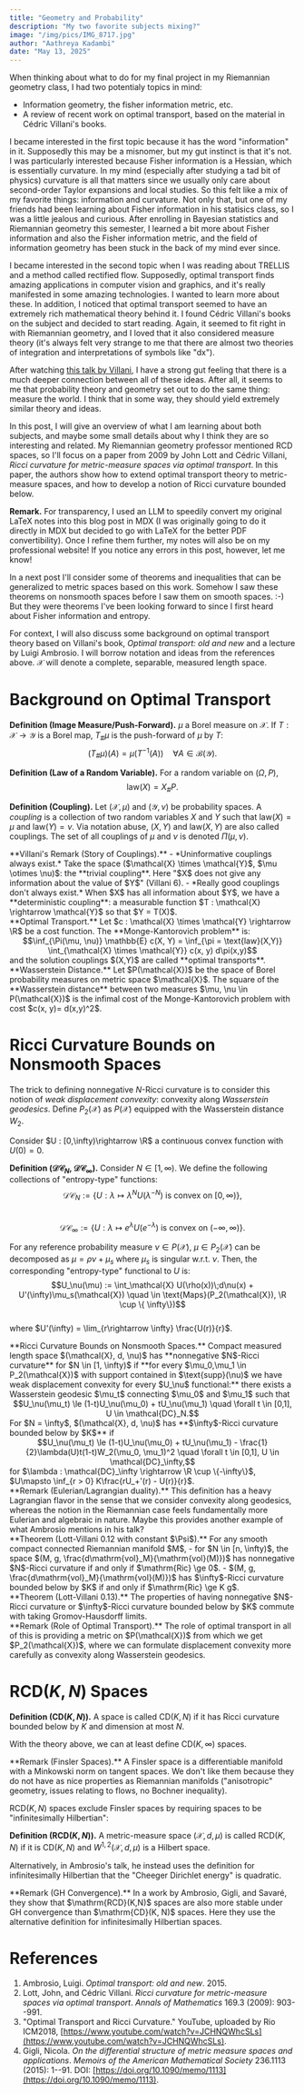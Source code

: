 ```yaml
---
title: "Geometry and Probability"
description: "My two favorite subjects mixing?"
image: "/img/pics/IMG_8717.jpg"
author: "Aathreya Kadambi"
date: "May 13, 2025"
---
```


When thinking about what to do for my final project in my Riemannian geometry class, I had two potentialy topics in mind:
- Information geometry, the fisher information metric, etc.
- A review of recent work on optimal transport, based on the material in Cédric Villani's books.

I became interested in the first topic because it has the word "information" in it. Supposedly this may be a misnomer, but my gut instinct is that it's not. I was particularly interested because Fisher information is a Hessian, which is essentially curvature. In my mind (especially after studying a tad bit of physics) curvature is all that matters since we usually only care about second-order Taylor expansions and local studies. So this felt like a mix of my favorite things: information and curvature. Not only that, but one of my friends had been learning about Fisher information in his statisics class, so I was a little jealous and curious. After enrolling in Bayesian statistics and Riemannian geometry this semester, I learned a bit more about Fisher information and also the Fisher information metric, and the field of information geometry has been stuck in the back of my mind ever since.

I became interested in the second topic when I was reading about TRELLIS and a method called rectified flow. Supposedly, optimal transport finds amazing applications in computer vision and graphics, and it's really manifested in some amazing technologies. I wanted to learn more about these. In addition, I noticed that optimal transport seemed to have an extremely rich mathematical theory behind it. I found Cédric Villani's books on the subject and decided to start reading. Again, it seemed to fit right in with Riemannian geometry, and I loved that it also considered measure theory (it's always felt very strange to me that there are almost two theories of integration and interpretations of symbols like "dx"). 

After watching <a href="https://www.youtube.com/watch?v=6DZjBcDfPHs">this talk by Villani</a>, I have a strong gut feeling that there is a much deeper connection between all of these ideas. After all, it seems to me that probability theory and geometry set out to do the same thing: measure the world. I think that in some way, they should yield extremely similar theory and ideas.

In this post, I will give an overview of what I am learning about both subjects, and maybe some small details about why I think they are so interesting and related. My Riemannian geometry professor mentioned RCD spaces, so I'll focus on a paper from 2009 by John Lott and Cédric Villani, <em>Ricci curvature for metric-measure spaces via optimal transport</em>. In this paper, the authors show how to extend optimal transport theory to metric-measure spaces, and how to develop a notion of Ricci curvature bounded below.

<div class="remark">
<b>Remark.</b> For transparency, I used an LLM to speedily convert my original LaTeX notes into this blog post in MDX (I was originally going to do it directly in MDX but decided to go with LaTeX for the better PDF convertibility). Once I refine them further, my notes will also be on my professional website! If you notice any errors in this post, however, let me know! 

In a next post I'll consider some of theorems and inequalities that can be generalized to metric spaces based on this work. Somehow I saw these theorems on nonsmooth spaces before I saw them on smooth spaces. :-) But they were theorems I've been looking forward to since I first heard about Fisher information and entropy.
</div>

For context, I will also discuss some background on optimal transport theory based on Villani's book, *Optimal transport: old and new* and a lecture by Luigi Ambrosio. I will borrow notation and ideas from the references above. $\mathcal{X}$ will denote a complete, separable, measured length space.

# Background on Optimal Transport

**Definition (Image Measure/Push-Forward).** $\mu$ a Borel measure on $\mathcal{X}$. If $T : \mathcal{X} \rightarrow \mathcal{Y}$ is a Borel map, $T_\# \mu$ is the push-forward of $\mu$ by $T$:
$$(T_\# \mu)(A) = \mu(T^{-1}(A)) \quad \forall A \in \mathcal{B}(\mathcal{Y}).$$

**Definition (Law of a Random Variable).** For a random variable on $(\Omega, P)$,
$$\text{law}(X) = X_\# P.$$

**Definition (Coupling).** Let $(\mathcal{X}, \mu)$ and $(\mathcal{Y}, \nu)$ be probability spaces. A *coupling* is a collection of two random variables $X$ and $Y$ such that $\text{law}(X) = \mu$ and $\text{law}(Y) = \nu$. Via notation abuse, $(X,Y)$ and $\text{law}(X, Y)$ are also called couplings. The set of all couplings of $\mu$ and $\nu$ is denoted $\Pi(\mu, \nu)$.

<div class="remark"> 
**Villani's Remark (Story of Couplings).**  
- *Uninformative couplings always exist.* Take the space ($\mathcal{X} \times \mathcal{Y}$, $\mu \otimes \nu)$: the **trivial coupling**. Here "$X$ does not give any information about the value of $Y$" (Villani 6).  
- *Really good couplings don't always exist.* When $X$ has all information about $Y$, we have a **deterministic coupling**: a measurable function $T : \mathcal{X} \rightarrow \mathcal{Y}$ so that $Y = T(X)$.
</div>

<div class="strat">
**Optimal Transport.** Let $c : \mathcal{X} \times \mathcal{Y} \rightarrow \R$ be a cost function. The **Monge-Kantorovich problem** is:  
<center>$$\inf_{\Pi(\mu, \nu)} \mathbb{E} c(X, Y) = \inf_{\pi = \text{law}(X,Y)} \int_{\mathcal{X} \times \mathcal{Y}} c(x, y) d\pi(x,y)$$</center>
and the solution couplings $(X,Y)$ are called **optimal transports**.  
</div>


<div class="strat">
**Wasserstein Distance.** Let $P(\mathcal{X})$ be the space of Borel probability measures on metric space $\mathcal{X}$. The square of the **Wasserstein distance** between two measures $\mu, \nu \in P(\mathcal{X})$ is the infimal cost of the Monge-Kantorovich problem with cost $c(x, y)= d(x,y)^2$.  
</div>

# Ricci Curvature Bounds on Nonsmooth Spaces

The trick to defining nonnegative $N$-Ricci curvature is to consider this notion of *weak displacement convexity*: convexity along *Wasserstein geodesics*. Define $P_2(\mathcal{X})$ as $P(\mathcal{X})$ equipped with the Wasserstein distance $W_2$.  

Consider $U : [0,\infty)\rightarrow \R$ a continuous convex function with $U(0) = 0$.  

**Definition ($\mathcal{DC}_N$, $\mathcal{DC}_\infty$).** Consider $N \in [1, \infty)$. We define the following collections of "entropy-type" functions:  
$$\mathcal{DC}_N := \{ U : \lambda \mapsto \lambda^N U(\lambda^{-N})\text{ is convex on }[0, \infty)\},$$  
$$\mathcal{DC}_\infty := \{ U : \lambda \mapsto e^\lambda U(e^{-\lambda})\text{ is convex on }(-\infty, \infty)\}.$$

For any reference probability measure $\nu \in P(\mathcal{X})$, $\mu \in P_2(\mathcal{X})$ can be decomposed as $\mu = \rho \nu + \mu_s$ where $\mu_s$ is singular w.r.t. $\nu$. Then, the corresponding "entropy-type" functional to $U$ is:  
$$U_\nu(\mu) := \int_\mathcal{X} U(\rho(x))\;d\nu(x) + U'(\infty)\mu_s(\mathcal{X}) \quad \in \text{Maps}(P_2(\mathcal{X}), \R \cup \{ \infty\})$$  
where $U'(\infty) = \lim_{r\rightarrow \infty} \frac{U(r)}{r}$.  

<div class="strat">
**Ricci Curvature Bounds on Nonsmooth Spaces.** Compact measured length space $(\mathcal{X}, d, \nu)$ has **nonnegative $N$-Ricci curvature** for $N \in [1, \infty)$ if **for every $\mu_0,\mu_1 \in P_2(\mathcal{X})$ with support contained in $\text{supp}(\nu)$ we have weak displacement convexity for every $U_\nu$ functional:** there exists a Wasserstein geodesic $\mu_t$ connecting $\mu_0$ and $\mu_1$ such that  
<center>$$U_\nu(\mu_t) \le (1-t)U_\nu(\mu_0) + tU_\nu(\mu_1) \quad \forall t \in [0,1], U \in \mathcal{DC}_N.$$</center>
For $N = \infty$, $(\mathcal{X}, d, \nu)$ has **$\infty$-Ricci curvature bounded below by $K$** if  
<center>$$U_\nu(\mu_t) \le (1-t)U_\nu(\mu_0) + tU_\nu(\mu_1) - \frac{1}{2}\lambda(U)t(1-t)W_2(\mu_0, \mu_1)^2 \quad \forall t \in [0,1], U \in \mathcal{DC}_\infty,$$</center>
for $\lambda : \mathcal{DC}_\infty \rightarrow \R \cup \{-\infty\}$, $U\mapsto \inf_{r > 0} K\frac{rU_+'(r) - U(r)}{r}$. 
</div> 

<div class="remark">
**Remark (Eulerian/Lagrangian duality).** This definition has a heavy Lagrangian flavor in the sense that we consider convexity along geodesics, whereas the notion in the Riemannian case feels fundamentally more Eulerian and algebraic in nature. Maybe this provides another example of what Ambrosio mentions in his talk?
</div>

<div class="theorem">
**Theorem (Lott-Villani 0.12 with constant $\Psi$).** For any smooth compact connected Riemannian manifold $M$,  
- for $N \in [n, \infty)$, the space $(M, g, \frac{d\mathrm{vol}_M}{\mathrm{vol}(M)})$ has nonnegative $N$-Ricci curvature if and only if $\mathrm{Ric} \ge 0$.  
- $(M, g, \frac{d\mathrm{vol}_M}{\mathrm{vol}(M)})$ has $\infty$-Ricci curvature bounded below by $K$ if and only if $\mathrm{Ric} \ge K g$.  
</div>

<div class="theorem">
**Theorem (Lott-Villani 0.13).** The properties of having nonnegative $N$-Ricci curvature or $\infty$-Ricci curvature bounded below by $K$ commute with taking Gromov-Hausdorff limits.  
</div>

<div class="remark">
**Remark (Role of Optimal Transport).** The role of optimal transport in all of this is providing a metric on $P(\mathcal{X})$ from which we get $P_2(\mathcal{X})$, where we can formulate displacement convexity more carefully as convexity along Wasserstein geodesics.
</div>

# RCD($K,N$) Spaces

**Definition ($\mathrm{CD}(K,N)$).** A space is called $\mathrm{CD}(K,N)$ if it has Ricci curvature bounded below by $K$ and dimension at most $N$.

With the theory above, we can at least define $\mathrm{CD}(K, \infty)$ spaces.

<div class="remark">
**Remark (Finsler Spaces).** A Finsler space is a differentiable manifold with a Minkowski norm on tangent spaces. We don't like them because they do not have as nice properties as Riemannian manifolds ("anisotropic" geometry, issues relating to flows, no Bochner inequality).
</div>

RCD($K,N$) spaces exclude Finsler spaces by requiring spaces to be "infinitesimally Hilbertian":

**Definition ($\mathrm{RCD}(K,N)$).** A metric-measure space $(\mathcal{X}, d, \mu)$ is called $\mathrm{RCD}(K,N)$ if it is $\mathrm{CD}(K,N)$ and $W^{1,2}(\mathcal{X}, d, \mu)$ is a Hilbert space.

Alternatively, in Ambrosio's talk, he instead uses the definition for infinitesimally Hilbertian that the "Cheeger Dirichlet energy" is quadratic.

<div class="remark">
**Remark (GH Convergence).** In a work by Ambrosio, Gigli, and Savaré, they show that $\mathrm{RCD}(K,N)$ spaces are also more stable under GH convergence than $\mathrm{CD}(K, N)$ spaces. Here they use the alternative definition for infinitesimally Hilbertian spaces.
</div>

# References
1. Ambrosio, Luigi. *Optimal transport: old and new*. 2015.  
2. Lott, John, and Cédric Villani. *Ricci curvature for metric-measure spaces via optimal transport*. *Annals of Mathematics* 169.3 (2009): 903--991.  
3. "Optimal Transport and Ricci Curvature." YouTube, uploaded by Rio ICM2018, [https://www.youtube.com/watch?v=JCHNQWhcSLs](https://www.youtube.com/watch?v=JCHNQWhcSLs).  
4. Gigli, Nicola. *On the differential structure of metric measure spaces and applications*. *Memoirs of the American Mathematical Society* 236.1113 (2015): 1--91. DOI: [https://doi.org/10.1090/memo/1113](https://doi.org/10.1090/memo/1113).
